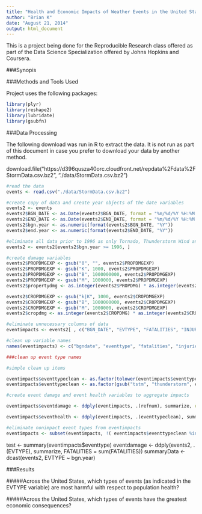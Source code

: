 ```yaml
---
title: "Health and Economic Impacts of Weather Events in the United States"
author: "Brian K"
date: "August 21, 2014"
output: html_document
---
```


This is a project being done for the Reproducible Research class offered as part of the Data Science Specialization offered by Johns Hopkins and Coursera.

###Synopis


###Methods and Tools Used

Project uses the following packages:

```r
library(plyr)
library(reshape2)
library(lubridate)
library(gsubfn)
```

###Data Processing

The following download was run in R to extract the data. It is not run as part of this document in case you prefer to download your data by another method.

download.file("https://d396qusza40orc.cloudfront.net/repdata%2Fdata%2FStormData.csv.bz2", "./data/StormData.csv.bz2")

```r
#read the data
events <- read.csv("./data/StormData.csv.bz2")

#create copy of data and create year objects of the date variables
events2 <- events
events2$BGN_DATE <- as.Date(events2$BGN_DATE, format = "%m/%d/%Y %H:%M:%S")
events2$END_DATE <- as.Date(events2$END_DATE, format = "%m/%d/%Y %H:%M:%S")
events2$bgn.year <- as.numeric(format(events2$BGN_DATE, "%Y"))
events2$end.year <- as.numeric(format(events2$END_DATE, "%Y"))

#eliminate all data prior to 1996 as only Tornado, Thunderstorm Wind and Hail were recorded prior to 1996 according to storm database details at http://www.ncdc.noaa.gov/stormevents/details.jsp
events2 <- events2[events2$bgn.year >= 1996, ]

#create damage variables
events2$PROPDMGEXP <- gsub("0", "", events2$PROPDMGEXP)
events2$PROPDMGEXP <- gsub("K", 1000, events2$PROPDMGEXP)
events2$PROPDMGEXP <- gsub("B", 1000000000, events2$PROPDMGEXP)
events2$PROPDMGEXP <- gsub("M", 1000000, events2$PROPDMGEXP)
events2$propertydmg <- as.integer(events2$PROPDMG) * as.integer(events2$PROPDMGEXP)

events2$CROPDMGEXP <- gsub("k|K", 1000, events2$CROPDMGEXP)
events2$CROPDMGEXP <- gsub("B", 1000000000, events2$CROPDMGEXP)
events2$CROPDMGEXP <- gsub("M", 1000000, events2$CROPDMGEXP)
events2$cropdmg <- as.integer(events2$CROPDMG) * as.integer(events2$CROPDMGEXP)

#eliminate unnecessary columns of data
eventimpacts <- events2[ , c("BGN_DATE", "EVTYPE", "FATALITIES", "INJURIES", "propertydmg", "cropdmg", "REMARKS", "REFNUM", "bgn.year", "end.year")]

#clean up variable names
names(eventimpacts) <- c("bgndate", "eventtype", "fatalities", "injuries", "propertydmg", "cropdmg", "remarks", "referencenum", "bgnyear", "endyear" )

###clean up event type names

#simple clean up items

eventimpacts$eventtypeclean <- as.factor(tolower(eventimpacts$eventtype))
eventimpacts$eventtypeclean <- as.factor(gsub("tstm", "thunderstorm", eventimpacts$eventtypeclean))

#create event damage and event health variables to aggregate impacts

eventimpacts$eventdamage <- ddply(eventimpacts, .(refnum), summarize, event = sum(FATALITIES))

eventimpacts$eventhealth <- ddply(eventimpacts, .(eventtypeclean), summarize, healthevents = sum(as.numeric(fatalities), as.numeric(injuries), na.rm = TRUE))

#eliminate nonimpact event types from eventimpacts
eventimpacts <- subset(eventimpacts, !( eventimpacts$eventtypeclean %in% nonimpactlist))
```

test <- summary(eventimpacts$eventtype)
eventdamage <- ddply(events2, .(EVTYPE), summarize, FATALITIES = sum(FATALITIES))
summaryData <- dcast(events2, EVTYPE ~ bgn.year)

###Results

#####Across the United States, which types of events (as indicated in the EVTYPE variable) are most harmful with respect to population health?

#####Across the United States, which types of events have the greatest economic consequences?


